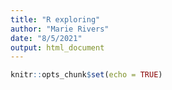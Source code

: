 ```yaml
---
title: "R exploring"
author: "Marie Rivers"
date: "8/5/2021"
output: html_document
---
```


```r
knitr::opts_chunk$set(echo = TRUE)
```
